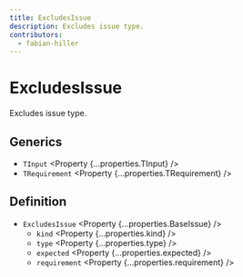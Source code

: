 ```yaml
---
title: ExcludesIssue
description: Excludes issue type.
contributors:
  - fabian-hiller
---
```



# ExcludesIssue

Excludes issue type.

## Generics

- `TInput` <Property {...properties.TInput} />
- `TRequirement` <Property {...properties.TRequirement} />

## Definition

- `ExcludesIssue` <Property {...properties.BaseIssue} />
  - `kind` <Property {...properties.kind} />
  - `type` <Property {...properties.type} />
  - `expected` <Property {...properties.expected} />
  - `requirement` <Property {...properties.requirement} />
